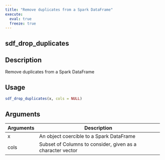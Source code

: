 ```yaml
---
title: "Remove duplicates from a Spark DataFrame"
execute:
  eval: true
  freeze: true
---
```


## sdf_drop_duplicates

## Description
Remove duplicates from a Spark DataFrame


## Usage
```r
sdf_drop_duplicates(x, cols = NULL)
```

## Arguments
|Arguments|Description|
|---|---|
| x | An object coercible to a Spark DataFrame |
| cols | Subset of Columns to consider, given as a character vector |








